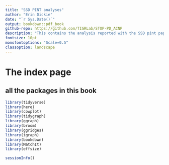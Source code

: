 ```yaml
---
title: "SSD PINT analyses"
author: "Erin Dickie"
date: "`r Sys.Date()`" 
output: bookdown::pdf_book
github-repo: https://github.com/TIGRLab/STOP-PD_ACNP
description: "This contains the analysis reported with the SSD pint paper"
fontsize: 10pt
monofontoptions: "Scale=0.5"
classoption: landscape
---
```


# The index page

## all the packages in this book

```r
library(tidyverse)
library(here)
library(cowplot)
library(tidygraph)
library(ggraph)
library(broom)
library(ggridges)
library(igraph)
library(bookdown)
library(MatchIt)
library(effsize)
```

```r
sessionInfo()
```